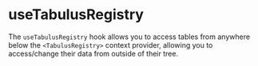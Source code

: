 # useTabulusRegistry

The `useTabulusRegistry` hook allows you to access tables from anywhere below the `<TabulusRegistry>` context provider, allowing you to access/change their data from outside of their tree.

